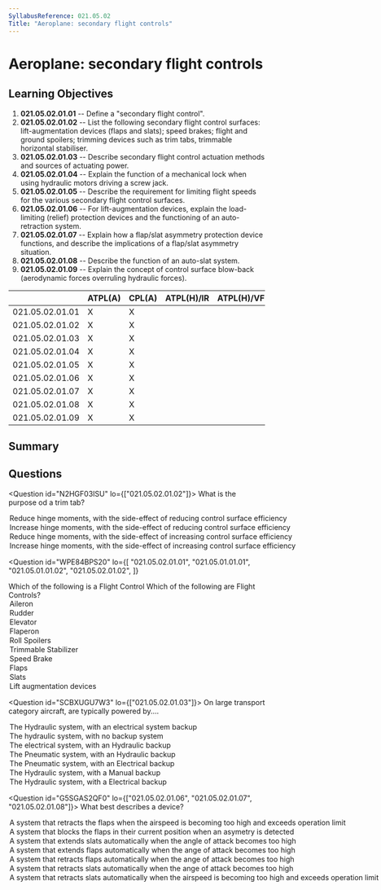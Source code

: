 ```yaml
---
SyllabusReference: 021.05.02
Title: "Aeroplane: secondary flight controls"
---
```


# Aeroplane: secondary flight controls

## Learning Objectives

1.  **021.05.02.01.01** -- Define a "secondary flight control".
2.  **021.05.02.01.02** -- List the following secondary flight control surfaces:
    lift-augmentation devices (flaps and slats); speed brakes; flight and ground
    spoilers; trimming devices such as trim tabs, trimmable horizontal
    stabiliser.
3.  **021.05.02.01.03** -- Describe secondary flight control actuation methods
    and sources of actuating power.
4.  **021.05.02.01.04** -- Explain the function of a mechanical lock when using
    hydraulic motors driving a screw jack.
5.  **021.05.02.01.05** -- Describe the requirement for limiting flight speeds
    for the various secondary flight control surfaces.
6.  **021.05.02.01.06** -- For lift-augmentation devices, explain the
    load-limiting (relief) protection devices and the functioning of an
    auto-retraction system.
7.  **021.05.02.01.07** -- Explain how a flap/slat asymmetry protection device
    functions, and describe the implications of a flap/slat asymmetry situation.
8.  **021.05.02.01.08** -- Describe the function of an auto-slat system.
9.  **021.05.02.01.09** -- Explain the concept of control surface blow-back
    (aerodynamic forces overruling hydraulic forces).

|                 | ATPL(A) | CPL(A) | ATPL(H)/IR | ATPL(H)/VFR | CPL(H) | IR | CBIR(A) |
| --------------- | ------- | ------ | ---------- | ----------- | ------ | -- | ------- |
| 021.05.02.01.01 | X       | X      |            |             |        |    |         |
| 021.05.02.01.02 | X       | X      |            |             |        |    |         |
| 021.05.02.01.03 | X       | X      |            |             |        |    |         |
| 021.05.02.01.04 | X       | X      |            |             |        |    |         |
| 021.05.02.01.05 | X       | X      |            |             |        |    |         |
| 021.05.02.01.06 | X       | X      |            |             |        |    |         |
| 021.05.02.01.07 | X       | X      |            |             |        |    |         |
| 021.05.02.01.08 | X       | X      |            |             |        |    |         |
| 021.05.02.01.09 | X       | X      |            |             |        |    |         |

## Summary

## Questions

<Question id="N2HGF03ISU" lo={["021.05.02.01.02"]}>
  <Text variant="oneCorrect">What is the purpose od a trim tab?</Text>

  <Option subject={[[]]}>
    Reduce hinge moments, with the side-effect of reducing control surface
    efficiency
  </Option>

  <Option>
    Increase hinge moments, with the side-effect of reducing control surface
    efficiency
  </Option>

  <Option>
    Reduce hinge moments, with the side-effect of increasing control surface
    efficiency
  </Option>

  <Option>
    Increase hinge moments, with the side-effect of increasing control surface
    efficiency
  </Option>
</Question>

<Question
  id="WPE84BPS20"
  lo={[
  "021.05.02.01.01",
  "021.05.01.01.01",
  "021.05.01.01.02",
  "021.05.02.01.02",
  ]}
>
  <Text variant="oneCorrect">
    Which of the following is a <Subject /> Flight Control
  </Text>

  <Text variant="multipleCorrect" select={4}>
    Which of the following are <Subject /> Flight Controls?
  </Text>

  <Option subject={[["Primary"]]}>Aileron</Option>
  <Option subject={[["Primary"]]}>Rudder</Option>
  <Option subject={[["Primary"]]}>Elevator</Option>
  <Option subject={[["Primary"]]}>Flaperon</Option>
  <Option subject={[["Primary"]]}>Roll Spoilers</Option>
  <Option subject={[["Secondary"]]}>Trimmable Stabilizer</Option>
  <Option subject={[["Secondary"]]}>Speed Brake</Option>
  <Option subject={[["Secondary"]]}>Flaps</Option>
  <Option subject={[["Secondary"]]}>Slats</Option>
  <Option subject={[["Secondary"]]}>Lift augmentation devices</Option>
</Question>

<Question id="SCBXUGU7W3" lo={["021.05.02.01.03"]}>
  <Text variant="oneCorrect">
    On large transport category aircraft, <Subject /> are typically powered
    by....
  </Text>

  <Option subject={[["trailing edge flaps"], ["leading edge devices"], [" slats"]]}>
    The Hydraulic system, with an electrical system backup
  </Option>

  <Option subject={[["horizontal stabilizer"], ["speed brakes"]]} why="These systems are not as essential as the other primary and secondary system. In case of failure, the plane is still flyable.">
    The hydraulic system, with no backup system
  </Option>

  <Option>The electrical system, with an Hydraulic backup</Option>
  <Option>The Pneumatic system, with an Hydraulic backup</Option>
  <Option>The Pneumatic system, with an Electrical backup</Option>
  <Option>The Hydraulic system, with a Manual backup</Option>
  <Option>The Hydraulic system, with a Electrical backup</Option>
</Question>

<Question id="G5SGAS2QF0" lo={["021.05.02.01.06", "021.05.02.01.07", "021.05.02.01.08"]}>
  <Text variant="oneCorrect">
    What best describes a <Subject /> device?
  </Text>

  <Option subject={[["flap load relief"], ["flap load-limiting protection"]]}>
    A system that retracts the flaps when the airspeed is becoming too high and
    exceeds operation limit
  </Option>

  <Option subject={[["flap asymmetry protection"]]}>
    A system that blocks the flaps in their current position when an asymetry is
    detected
  </Option>

  <Option subject={[["auto slat"]]}>
    A system that extends slats automatically when the angle of attack becomes
    too high
  </Option>

  <Option>
    A system that extends flaps automatically when the ange of attack becomes
    too high
  </Option>

  <Option>
    A system that retracts flaps automatically when the ange of attack becomes
    too high
  </Option>

  <Option>
    A system that retracts slats automatically when the ange of attack becomes
    too high
  </Option>

  <Option>
    A system that retracts slats automatically when the airspeed is becoming too
    high and exceeds operation limit
  </Option>
</Question>

